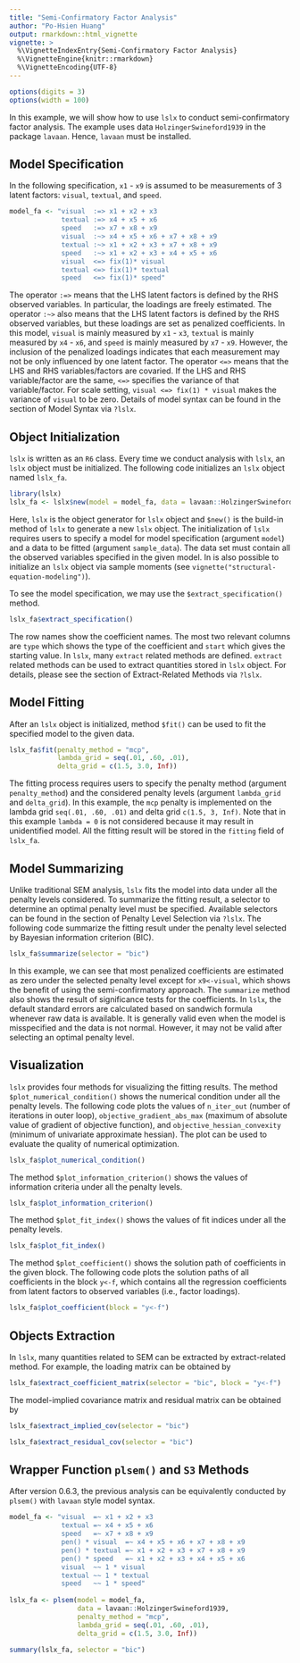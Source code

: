 ```yaml
---
title: "Semi-Confirmatory Factor Analysis"
author: "Po-Hsien Huang"
output: rmarkdown::html_vignette
vignette: >
  %\VignetteIndexEntry{Semi-Confirmatory Factor Analysis}
  %\VignetteEngine{knitr::rmarkdown}
  %\VignetteEncoding{UTF-8}
---
```

```r
options(digits = 3)
options(width = 100)
```

In this example, we will show how to use `lslx` to conduct semi-confirmatory factor analysis.
The example uses data `HolzingerSwineford1939` in the package `lavaan`.
Hence, `lavaan` must be installed.

## Model Specification
In the following specification, `x1` - `x9` is assumed to be measurements of 3 latent factors: `visual`, `textual`, and `speed`.
```r
model_fa <- "visual  :=> x1 + x2 + x3
             textual :=> x4 + x5 + x6
             speed   :=> x7 + x8 + x9
             visual  :~> x4 + x5 + x6 + x7 + x8 + x9
             textual :~> x1 + x2 + x3 + x7 + x8 + x9
             speed   :~> x1 + x2 + x3 + x4 + x5 + x6
             visual  <=> fix(1)* visual
             textual <=> fix(1)* textual
             speed   <=> fix(1)* speed"
```
The operator `:=>` means that the LHS latent factors is defined by the RHS observed variables.
In particular, the loadings are freely estimated.
The operator `:~>` also means that the LHS latent factors is defined by the RHS observed variables, but these loadings are set as penalized coefficients.
In this model, `visual` is mainly measured by `x1` - `x3`, `textual` is mainly measured by `x4` - `x6`, and `speed` is mainly measured by `x7` - `x9`.
However, the inclusion of the penalized loadings indicates that each measurement may not be only influenced by one latent factor. 
The operator `<=>` means that the LHS and RHS variables/factors are covaried.
If the LHS and RHS variable/factor are the same, `<=>` specifies the variance of that variable/factor.
For scale setting, `visual <=> fix(1) * visual` makes the variance of `visual` to be zero.
Details of model syntax can be found in the section of Model Syntax via `?lslx`.


## Object Initialization
`lslx` is written as an `R6` class.
Every time we conduct analysis with `lslx`, an `lslx` object must be initialized.
The following code initializes an `lslx` object named `lslx_fa`.
```r
library(lslx)
lslx_fa <- lslx$new(model = model_fa, data = lavaan::HolzingerSwineford1939)
```
Here, `lslx` is the object generator for `lslx` object and `$new()` is the build-in method of `lslx` to generate a new `lslx` object.
The initialization of `lslx` requires users to specify a model for model specification (argument `model`) and a data to be fitted (argument `sample_data`).
The data set must contain all the observed variables specified in the given model.
In is also possible to initialize an `lslx` object via sample moments (see `vignette("structural-equation-modeling")`).

To see the model specification, we may use the `$extract_specification()` method.
```r
lslx_fa$extract_specification()
```
The row names show the coefficient names. 
The most two relevant columns are `type` which shows the type of the coefficient and `start` which gives the starting value.
In `lslx`, many `extract` related methods are defined. 
`extract` related methods can be used to extract quantities stored in `lslx` object.
For details, please see the section of Extract-Related Methods via `?lslx`.

## Model Fitting
After an `lslx` object is initialized, method `$fit()` can be used to fit the specified model to the given data.
```r
lslx_fa$fit(penalty_method = "mcp", 
            lambda_grid = seq(.01, .60, .01), 
            delta_grid = c(1.5, 3.0, Inf))
```
The fitting process requires users to specify the penalty method (argument `penalty_method`) and the considered penalty levels (argument `lambda_grid` and `delta_grid`).
In this example, the `mcp` penalty is implemented on the lambda grid `seq(.01, .60, .01)` and delta grid `c(1.5, 3, Inf)`.
Note that in this example `lambda = 0` is not considered because it may result in unidentified model.
All the fitting result will be stored in the `fitting` field of `lslx_fa`.


## Model Summarizing
Unlike traditional SEM analysis, `lslx` fits the model into data under all the penalty levels considered.
To summarize the fitting result, a selector to determine an optimal penalty level must be specified.
Available selectors can be found in the section of Penalty Level Selection via `?lslx`.
The following code summarize the fitting result under the penalty level selected by Bayesian information criterion (BIC).
```r
lslx_fa$summarize(selector = "bic")
```
In this example, we can see that most penalized coefficients are estimated as zero under the selected penalty level except for `x9<-visual`, which shows the benefit of using the semi-confirmatory approach.
The `summarize` method also shows the result of significance tests for the coefficients.
In `lslx`, the default standard errors are calculated based on sandwich formula whenever raw data is available.
It is generally valid even when the model is misspecified and the data is not normal.
However, it may not be valid after selecting an optimal penalty level.


## Visualization
`lslx` provides four methods for visualizing the fitting results.
The method `$plot_numerical_condition()` shows the numerical condition under all the penalty levels.
The following code plots the values of `n_iter_out` (number of iterations in outer loop), `objective_gradient_abs_max` (maximum of absolute value of gradient of objective function), and `objective_hessian_convexity` (minimum of univariate approximate hessian).
The plot can be used to evaluate the quality of numerical optimization.
```r
lslx_fa$plot_numerical_condition()
```


The method `$plot_information_criterion()` shows the values of information criteria under all the penalty levels.
```r
lslx_fa$plot_information_criterion()
```

The method `$plot_fit_index()` shows the values of fit indices under all the penalty levels.
```r
lslx_fa$plot_fit_index()
```


The method `$plot_coefficient()` shows the solution path of coefficients in the given block.
The following code plots the solution paths of all coefficients in the block `y<-f`, which contains all the regression coefficients from latent factors to observed variables (i.e., factor loadings).
```r
lslx_fa$plot_coefficient(block = "y<-f")
```

## Objects Extraction
In `lslx`, many quantities related to SEM can be extracted by extract-related method.
For example, the loading matrix can be obtained by
```r
lslx_fa$extract_coefficient_matrix(selector = "bic", block = "y<-f")
```
The model-implied covariance matrix and residual matrix can be obtained by 
```r
lslx_fa$extract_implied_cov(selector = "bic")
```
```r
lslx_fa$extract_residual_cov(selector = "bic")
```

## Wrapper Function `plsem()` and `S3` Methods 
After version 0.6.3, the previous analysis can be equivalently conducted by `plsem()` with `lavaan` style model syntax.
```r
model_fa <- "visual  =~ x1 + x2 + x3
             textual =~ x4 + x5 + x6
             speed   =~ x7 + x8 + x9
             pen() * visual  =~ x4 + x5 + x6 + x7 + x8 + x9
             pen() * textual =~ x1 + x2 + x3 + x7 + x8 + x9
             pen() * speed   =~ x1 + x2 + x3 + x4 + x5 + x6
             visual  ~~ 1 * visual
             textual ~~ 1 * textual
             speed   ~~ 1 * speed"
             
lslx_fa <- plsem(model = model_fa, 
                 data = lavaan::HolzingerSwineford1939,
                 penalty_method = "mcp", 
                 lambda_grid = seq(.01, .60, .01), 
                 delta_grid = c(1.5, 3.0, Inf))

summary(lslx_fa, selector = "bic")
```
